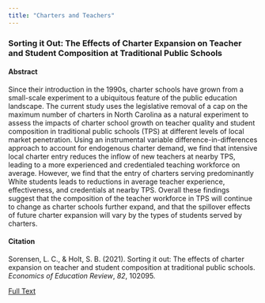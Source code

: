 ```yaml
---
title: "Charters and Teachers"
---
```


### Sorting it Out: The Effects of Charter Expansion on Teacher and Student Composition at Traditional Public Schools

#### Abstract
Since their introduction in the 1990s, charter schools have grown from a small-scale experiment to a ubiquitous feature of the public education landscape. The current study uses the legislative removal of a cap on the maximum number of charters in North Carolina as a natural experiment to assess the impacts of charter school growth on teacher quality and student composition in traditional public schools (TPS) at different levels of local market penetration. Using an instrumental variable difference-in-differences approach to account for endogenous charter demand, we find that intensive local charter entry reduces the inflow of new teachers at nearby TPS, leading to a more experienced and credentialed teaching workforce on average. However, we find that the entry of charters serving predominantly White students leads to reductions in average teacher experience, effectiveness, and credentials at nearby TPS. Overall these findings suggest that the composition of the teacher workforce in TPS will continue to change as charter schools further expand, and that the spillover effects of future charter expansion will vary by the types of students served by charters.

#### Citation
Sorensen, L. C., & Holt, S. B. (2021). Sorting it out: The effects of charter expansion on teacher and student composition at traditional public schools. *Economics of Education Review*, *82*, 102095.

[Full Text](SorensenHolt2021EER.pdf)